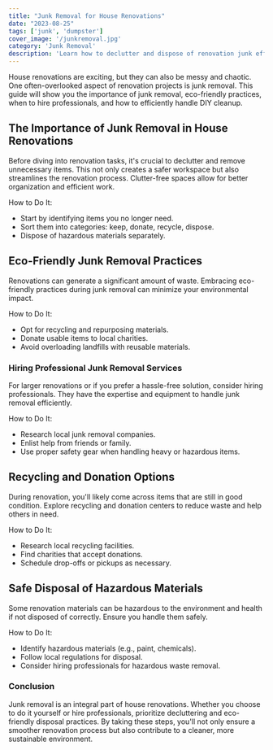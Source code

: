 ```yaml
---
title: "Junk Removal for House Renovations"
date: "2023-08-25"
tags: ['junk', 'dumpster']
cover_image: '/junkremoval.jpg'
category: 'Junk Removal'
description: 'Learn how to declutter and dispose of renovation junk efficiently. Explore eco-friendly options and professional services for a smooth house renovation.'
---
```


House renovations are exciting, but they can also be messy and chaotic. One often-overlooked aspect of renovation projects is junk removal. This guide will show you the importance of junk removal, eco-friendly practices, when to hire professionals, and how to efficiently handle DIY cleanup.

## The Importance of Junk Removal in House Renovations

Before diving into renovation tasks, it's crucial to declutter and remove unnecessary items. This not only creates a safer workspace but also streamlines the renovation process. Clutter-free spaces allow for better organization and efficient work.

How to Do It:
- Start by identifying items you no longer need.
- Sort them into categories: keep, donate, recycle, dispose.
- Dispose of hazardous materials separately.

<CustomImage src="https://raw.githubusercontent.com/bwestwood11/junk-removal-blog/main/images/houserenovation.jpg" alt='renovation removal' priority />

## Eco-Friendly Junk Removal Practices

Renovations can generate a significant amount of waste. Embracing eco-friendly practices during junk removal can minimize your environmental impact.

How to Do It:
- Opt for recycling and repurposing materials.
- Donate usable items to local charities.
- Avoid overloading landfills with reusable materials.

### Hiring Professional Junk Removal Services

For larger renovations or if you prefer a hassle-free solution, consider hiring professionals. They have the expertise and equipment to handle junk removal efficiently.

How to Do It:
- Research local junk removal companies.
- Enlist help from friends or family.
- Use proper safety gear when handling heavy or hazardous items.

## Recycling and Donation Options

During renovation, you'll likely come across items that are still in good condition. Explore recycling and donation centers to reduce waste and help others in need.

How to Do It:
- Research local recycling facilities.
- Find charities that accept donations.
- Schedule drop-offs or pickups as necessary.

## Safe Disposal of Hazardous Materials

Some renovation materials can be hazardous to the environment and health if not disposed of correctly. Ensure you handle them safely.

How to Do It:
- Identify hazardous materials (e.g., paint, chemicals).
- Follow local regulations for disposal.
- Consider hiring professionals for hazardous waste removal.

### Conclusion

Junk removal is an integral part of house renovations. Whether you choose to do it yourself or hire professionals, prioritize decluttering and eco-friendly disposal practices. By taking these steps, you'll not only ensure a smoother renovation process but also contribute to a cleaner, more sustainable environment.